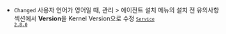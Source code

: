 - <code class="Changed" type="0">Changed</code> 사용자 언어가 영어일 때, <span class="uitext">관리</span> &gt; <span class="uitext">에이전트 설치</span> 메뉴의 <span class="uitext">설치 전 유의사항</span> 섹션에서 <b>Version</b>을 <span class="uitext">Kernel Version</span>으로 수정 <code class='changelog-service'><a href="https://docs.whatap.io/release-notes/service/service-2_8_x"><code class='changelog-service'>Service 2.8.0​</code></a></code>